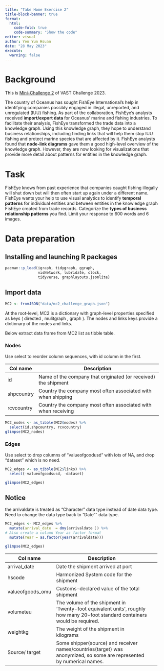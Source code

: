 ```yaml
---
title: "Take Home Exercise 2"
title-block-banner: true
format: 
  html: 
    code-fold: true
    code-summary: "Show the code"
editor: visual
author: Yen Yun Hsuan
date: "28 May 2023"
execute: 
  warning: false
---
```


# Background

This is [Mini-Challenge 2](https://vast-challenge.github.io/2023/MC2.html) of VAST Challenge 2023.

The country of Oceanus has sought FishEye International's help in identifying companies possibly engaged in illegal, unreported, and unregulated (IUU) fishing. As part of the collaboration, FishEye's analysts received **import/export data** for Oceanus' marine and fishing industries. To facilitate their analysis, FishEye transformed the trade data into a knowledge graph. Using this knowledge graph, they hope to understand business relationships, including finding links that will help them stop IUU fishing and protect marine species that are affected by it. FishEye analysts found that **node-link diagrams** gave them a good high-level overview of the knowledge graph. However, they are now looking for visualizations that provide more detail about patterns for entities in the knowledge graph.

# Task

FishEye knows from past experience that companies caught fishing illegally will shut down but will then often start up again under a different name. FishEye wants your help to use visual analytics to identify **temporal patterns** for individual entities and between entities in the knowledge graph FishEye created from trade records. Categorize the **types of business relationship patterns** you find. Limit your response to 600 words and 6 images.

# Data preparation

## Installing and launching R packages

```r
pacman::p_load(igraph, tidygraph, ggraph, 
               visNetwork, lubridate, clock,
               tidyverse, graphlayouts,jsonlite)
```

## Import data

```r
MC2 <- fromJSON("data/mc2_challenge_graph.json")
```

At the root-level, MC2 is a dictionary with graph-level properties specified as keys ( directed , mulitgraph , graph ). The nodes and links keys provide a dictionary of the nodes and links.

Below extract data frame from MC2 list as tibble table.

### Nodes

Use select to reorder column sequences, with id column in the first.

+--------------+----------------------------------------------------------------+
| Col name     | Description                                                    |
+==============+================================================================+
| id           | Name of the company that originated (or received) the shipment |
+--------------+----------------------------------------------------------------+
| shpcountry   | Country the company most often associated with when shipping   |
+--------------+----------------------------------------------------------------+
| rcvcountry   | Country the company most often associated with when receiving  |
+--------------+----------------------------------------------------------------+

```r
MC2_nodes <- as_tibble(MC2$nodes) %>% 
  select(id,shpcountry, rcvcountry)
glimpse(MC2_nodes)
```

### Edges

Use select to drop columns of "valueofgoodusd" with lots of NA, and drop "dataset" which is no need.

```r
MC2_edges <- as_tibble(MC2$links) %>% 
  select(-valueofgoodsusd, -dataset)

glimpse(MC2_edges)

```

::: callout-caution
## Notice

the arrivaldate is treated as "Character" data type instead of date data type. Need to change the data type back to "Date"" data type.
:::

```r
MC2_edges <- MC2_edges %>% 
  mutate(arrival_date  = dmy(arrivaldate )) %>% 
# Also create a column Year as factor format
  mutate(Year = as.factor(year(arrivaldate)))

glimpse(MC2_edges)
```

+------------------+-----------------------------------------------------------------------------------------------------------------------+--------+
| Col name         | Description                                                                                                           |        |
+==================+=======================================================================================================================+========+
| arrival_date     | Date the shipment arrived at port                                                                                     |        |
+------------------+-----------------------------------------------------------------------------------------------------------------------+--------+
| hscode           | Harmonized System code for the shipment                                                                               |        |
+------------------+-----------------------------------------------------------------------------------------------------------------------+--------+
| valueofgoods_omu | Customs-declared value of the total shipment                                                                          |        |
+------------------+-----------------------------------------------------------------------------------------------------------------------+--------+
| volumeteu        | The volume of the shipment in 'Twenty-foot equivalent units', roughly\                                                |        |
|                  | how many 20-foot standard containers would be required.                                                               |        |
+------------------+-----------------------------------------------------------------------------------------------------------------------+--------+
| weightkg         | The weight of the shipment in kilograms                                                                               |        |
+------------------+-----------------------------------------------------------------------------------------------------------------------+--------+
| Source/ target   | Some shipper(source) and receiver names/countries(target) was anonymized, so some are represented by numerical names. |        |
+------------------+-----------------------------------------------------------------------------------------------------------------------+--------+
